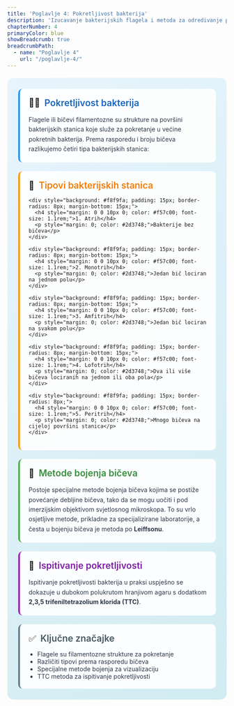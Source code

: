 ```yaml
---
title: 'Poglavlje 4: Pokretljivost bakterija'
description: 'Izucavanje bakterijskih flagela i metoda za odredivanje pokretljivosti bakterija'
chapterNumber: 4
primaryColor: blue
showBreadcrumb: true
breadcrumbPath:
  - name: "Poglavlje 4"
    url: "/poglavlje-4/"
---
```


<div style="background: linear-gradient(135deg, #e8f4fd 0%, #d1ecf1 100%); border-radius: 15px; padding: 25px; margin: 20px 0;">
  
  <div style="background: rgba(255,255,255,0.9); padding: 20px; border-radius: 10px; margin-bottom: 20px; border-left: 4px solid #2196f3;">
    <div style="display: flex; align-items: center; margin-bottom: 15px;">
      <span style="font-size: 20px; margin-right: 10px;">🏃‍♂️</span>
      <h3 style="margin: 0; color: #1565c0; font-size: 1.3rem; font-weight: 600;">Pokretljivost bakterija</h3>
    </div>
    <p style="margin: 0; color: #2d3748; line-height: 1.6;">
      Flagele ili bičevi filamentozne su strukture na površini bakterijskih stanica koje služe za pokretanje u većine pokretnih bakterija. Prema rasporedu i broju bičeva razlikujemo četiri tipa bakterijskih stanica:
    </p>
  </div>

  <div style="background: rgba(255,255,255,0.9); padding: 20px; border-radius: 10px; margin-bottom: 20px; border-left: 4px solid #ff9800;">
    <div style="display: flex; align-items: center; margin-bottom: 15px;">
      <span style="font-size: 20px; margin-right: 10px;">🔬</span>
      <h3 style="margin: 0; color: #f57c00; font-size: 1.3rem; font-weight: 600;">Tipovi bakterijskih stanica</h3>
    </div>
    
    <div style="background: #f8f9fa; padding: 15px; border-radius: 8px; margin-bottom: 15px;">
      <h4 style="margin: 0 0 10px 0; color: #f57c00; font-size: 1.1rem;">1. Atrih</h4>
      <p style="margin: 0; color: #2d3748;">Bakterije bez bičeva</p>
    </div>
    
    <div style="background: #f8f9fa; padding: 15px; border-radius: 8px; margin-bottom: 15px;">
      <h4 style="margin: 0 0 10px 0; color: #f57c00; font-size: 1.1rem;">2. Monotrih</h4>
      <p style="margin: 0; color: #2d3748;">Jedan bič lociran na jednom polu</p>
    </div>
    
    <div style="background: #f8f9fa; padding: 15px; border-radius: 8px; margin-bottom: 15px;">
      <h4 style="margin: 0 0 10px 0; color: #f57c00; font-size: 1.1rem;">3. Amfitrih</h4>
      <p style="margin: 0; color: #2d3748;">Jedan bič lociran na svakom polu</p>
    </div>
    
    <div style="background: #f8f9fa; padding: 15px; border-radius: 8px; margin-bottom: 15px;">
      <h4 style="margin: 0 0 10px 0; color: #f57c00; font-size: 1.1rem;">4. Lofotrih</h4>
      <p style="margin: 0; color: #2d3748;">Dva ili više bičeva lociranih na jednom ili oba pola</p>
    </div>
    
    <div style="background: #f8f9fa; padding: 15px; border-radius: 8px;">
      <h4 style="margin: 0 0 10px 0; color: #f57c00; font-size: 1.1rem;">5. Peritrih</h4>
      <p style="margin: 0; color: #2d3748;">Mnogo bičeva na cijeloj površini stanica</p>
    </div>
  </div>

  <div style="background: rgba(255,255,255,0.9); padding: 20px; border-radius: 10px; margin-bottom: 20px; border-left: 4px solid #4caf50;">
    <div style="display: flex; align-items: center; margin-bottom: 15px;">
      <span style="font-size: 20px; margin-right: 10px;">🎨</span>
      <h3 style="margin: 0; color: #388e3c; font-size: 1.3rem; font-weight: 600;">Metode bojenja bičeva</h3>
    </div>
    <p style="margin: 0; color: #2d3748; line-height: 1.6;">
      Postoje specijalne metode bojenja bičeva kojima se postiže povećanje debljine bičeva, tako da se mogu uočiti i pod imerzijskim objektivom svjetlosnog mikroskopa. To su vrlo osjetljive metode, prikladne za specijalizirane laboratorije, a česta u bojenju bičeva je metoda po <strong>Leiffsonu</strong>.
    </p>
  </div>

  <div style="background: rgba(255,255,255,0.9); padding: 20px; border-radius: 10px; margin-bottom: 20px; border-left: 4px solid #9c27b0;">
    <div style="display: flex; align-items: center; margin-bottom: 15px;">
      <span style="font-size: 20px; margin-right: 10px;">🧪</span>
      <h3 style="margin: 0; color: #7b1fa2; font-size: 1.3rem; font-weight: 600;">Ispitivanje pokretljivosti</h3>
    </div>
    <p style="margin: 0; color: #2d3748; line-height: 1.6;">
      Ispitivanje pokretljivosti bakterija u praksi uspješno se dokazuje u dubokom polukrutom hranjivom agaru s dodatkom <strong>2,3,5 trifeniltetrazolium klorida (TTC)</strong>.
    </p>
  </div>

  <div style="background: rgba(255,255,255,0.9); padding: 20px; border-radius: 10px; border-left: 4px solid #607d8b;">
    <div style="display: flex; align-items: center; margin-bottom: 15px;">
      <span style="font-size: 20px; margin-right: 10px;">✅</span>
      <h3 style="margin: 0; color: #455a64; font-size: 1.3rem; font-weight: 600;">Ključne značajke</h3>
    </div>
    <ul style="margin: 0; padding-left: 20px; color: #2d3748;">
      <li>Flagele su filamentozne strukture za pokretanje</li>
      <li>Različiti tipovi prema rasporedu bičeva</li>
      <li>Specijalne metode bojenja za vizualizaciju</li>
      <li>TTC metoda za ispitivanje pokretljivosti</li>
    </ul>
  </div>

</div>